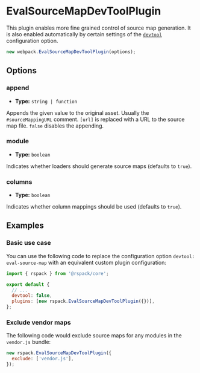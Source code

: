 
<WebpackLicense from="https://webpack.js.org/plugins/eval-source-map-dev-tool-plugin/" />

# EvalSourceMapDevToolPlugin

This plugin enables more fine grained control of source map generation. It is also enabled automatically by certain settings of the [`devtool`](/config/devtool) configuration option.

```js
new webpack.EvalSourceMapDevToolPlugin(options);
```

## Options

### append

- **Type:** `string | function`

Appends the given value to the original asset. Usually the `#sourceMappingURL` comment. `[url]` is replaced with a URL to the source map file. `false` disables the appending.

### module

- **Type:** `boolean`

Indicates whether loaders should generate source maps (defaults to `true`).

### columns

- **Type:** `boolean`

Indicates whether column mappings should be used (defaults to `true`).

## Examples

### Basic use case

You can use the following code to replace the configuration option `devtool: eval-source-map` with an equivalent custom plugin configuration:

```js title="rspack.config.mjs"
import { rspack } from '@rspack/core';

export default {
  // ...
  devtool: false,
  plugins: [new rspack.EvalSourceMapDevToolPlugin({})],
};
```

### Exclude vendor maps

The following code would exclude source maps for any modules in the `vendor.js` bundle:

```js
new rspack.EvalSourceMapDevToolPlugin({
  exclude: ['vendor.js'],
});
```
